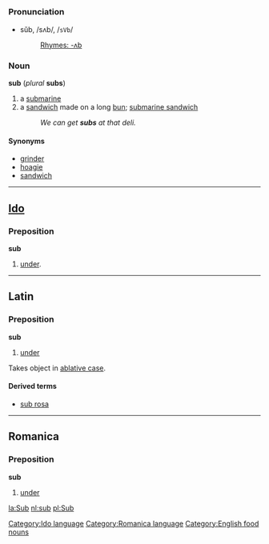 =={{en}}==
===Pronunciation===
*sŭb, /sʌb/, /<tt>sVb</tt>/
*:[[Rhymes:English:-ʌb|Rhymes: -ʌb]]

===Noun===
'''sub''' (''plural'' '''subs''')

# a [[submarine]]
# a [[sandwich]] made on a long [[bun]]; [[submarine sandwich]]
#: ''We can get '''subs''' at that deli.''

====Synonyms====
*[[grinder]]
*[[hoagie]]
*[[sandwich]]

----

==[[Ido]]==
===Preposition===
'''sub'''

# [[under]].

[[Category:Ido language]]

----

==Latin==
===Preposition===
'''sub'''

# [[under]]

Takes object in [[ablative case]].

====Derived terms====
*[[sub rosa]]

<!--===Related Terms===
-- commented out because these are all for other languages

*Greek: [[hypo]]
*[[super]]

===Derived Words===
'''sub''' is used in many English compounds.

*[[submarine]]
*[[subway]]
*[[suffer]]
-->

----

==Romanica==
[[Category:Romanica language]]
===Preposition===
'''sub'''

# [[under]]

[[Category:English food nouns]]

[[la:Sub]]
[[nl:sub]]
[[pl:Sub]]